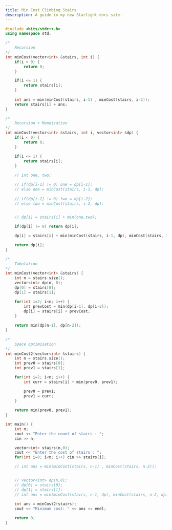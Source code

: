 ```yaml
---
title: Min Cost Climbing Stairs
description: A guide in my new Starlight docs site.
---
```


```c++
#include <bits/stdc++.h>
using namespace std;

/*
    Recursion
*/
int minCost(vector<int> &stairs, int i) {
    if(i < 0) {
        return 0;
    }

    if(i <= 1) {
        return stairs[i];
    }
    
    int ans = min(minCost(stairs, i-1) , minCost(stairs, i-2));
    return stairs[i] + ans;
}

/*
    Recursion + Memoization
*/
int minCost(vector<int> &stairs, int i, vector<int> &dp) {
    if(i < 0) {
        return 0;
    }

    if(i <= 1) {
        return stairs[i];
    }
    
    // int one, two;

    // if(dp[i-1] != 0) one = dp[i-1];
    // else one = minCost(stairs, i-1, dp);
    
    // if(dp[i-2] != 0) two = dp[i-2];
    // else two = minCost(stairs, i-2, dp);


    // dp[i] = stairs[i] + min(one,two);

    if(dp[i] != 0) return dp[i];

    dp[i] = stairs[i] + min(minCost(stairs, i-1, dp), minCost(stairs, i-2, dp));

    return dp[i];
}

/*
    Tabulation
*/
int minCost(vector<int> &stairs) {
    int n = stairs.size();
    vector<int> dp(n, 0);
    dp[0] = stairs[0];
    dp[1] = stairs[1];

    for(int i=2; i<n; i++) {
        int prevCost = min(dp[i-1], dp[i-2]);
        dp[i] = stairs[i] + prevCost;
    }
    
    return min(dp[n-1], dp[n-2]);
}

/*
    Space optimisation
*/
int minCost2(vector<int> &stairs) {
    int n = stairs.size();
    int prev0 = stairs[0];
    int prev1 = stairs[1];

    for(int i=2; i<n; i++) {
        int curr = stairs[i] + min(prev0, prev1);

        prev0 = prev1;
        prev1 = curr;
    }
    
    return min(prev0, prev1);
}

int main() {
    int n;
    cout << "Enter the count of stairs : ";
    cin >> n;

    vector<int> stairs(n,0);
    cout << "Enter the cost of stairs : ";
    for(int i=0; i<n; i++) cin >> stairs[i];

    // int ans = min(minCost(stairs, n-1) , minCost(stairs, n-2));


    // vector<int> dp(n,0);
    // dp[0] = stairs[0];
    // dp[1] = stairs[1];
    // int ans = min(minCost(stairs, n-1, dp), minCost(stairs, n-2, dp));
    
    int ans = minCost2(stairs);
    cout << "Minimum cost: " << ans << endl;

    return 0;
}
```